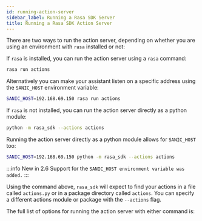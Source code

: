 ```yaml
---
id: running-action-server
sidebar_label: Running a Rasa SDK Server
title: Running a Rasa SDK Action Server
---
```


There are two ways to run the action server, depending on whether you 
are using an environment with 
`rasa` installed or not:

If `rasa` is installed, you can run the action server using a `rasa` command:

```bash
rasa run actions
```

Alternatively you can make your assistant listen on a specific address using the `SANIC_HOST` environment
variable:

```bash
SANIC_HOST=192.168.69.150 rasa run actions
```

If `rasa` is not installed, you can run the action server directly as a python module:

```bash
python -m rasa_sdk --actions actions
```

Running the action server directly as a python module allows for `SANIC_HOST` too:

```bash
SANIC_HOST=192.168.69.150 python -m rasa_sdk --actions actions
```

:::info New in 2.6
Support for the `SANIC_HOST environment variable was added.`
:::

Using the command above, `rasa_sdk` will expect to find your actions 
in a file called `actions.py`
or in a package directory called `actions`. 
You can specify a different actions module or package with the 
`--actions` flag.

The full list of options for running the action server with either command is:

```text [python -m rasa_sdk --help]
```
